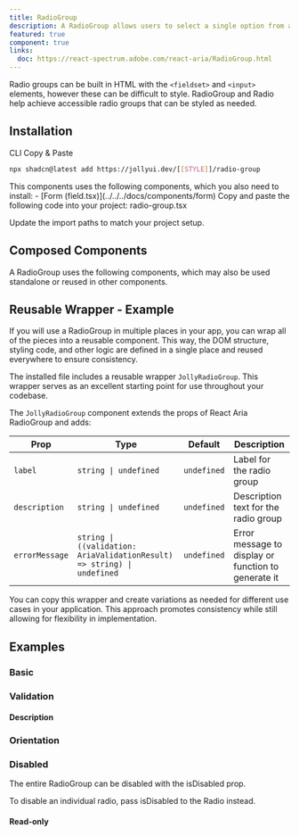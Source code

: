 ```yaml
---
title: RadioGroup
description: A RadioGroup allows users to select a single option from a list of mutually exclusive options.
featured: true
component: true
links:
  doc: https://react-spectrum.adobe.com/react-aria/RadioGroup.html
---
```


Radio groups can be built in HTML with the `<fieldset>` and `<input>` elements, however these can be difficult to style. RadioGroup and Radio help achieve accessible radio groups that can be styled as needed.

<ComponentPreview name="radio-group-demo" />

## Installation

<Tabs defaultValue="cli">

<TabsList>
  <TabsTrigger value="cli">CLI</TabsTrigger>
  <TabsTrigger value="manual">Copy & Paste</TabsTrigger>
</TabsList>

<TabsContent value="cli">

```bash
npx shadcn@latest add https://jollyui.dev/[[STYLE]]/radio-group
```

</TabsContent>

<TabsContent value="manual">

<Steps>

<Step>
  This components uses the following components, which you also need to install:
  - [Form (field.tsx)](../../../docs/components/form)
</Step>
<Step>
  Copy and paste the following code into your project: radio-group.tsx
</Step>

<ComponentSource name="radio-group" />

<Step>Update the import paths to match your project setup.</Step>

</Steps>

</TabsContent>

</Tabs>

## Composed Components

A RadioGroup uses the following components, which may also be used standalone or reused in other components.

<ComponentCards>
  <ComponentCard component="label" />
</ComponentCards>

## Reusable Wrapper - Example

If you will use a RadioGroup in multiple places in your app, you can wrap all of the pieces into a reusable component. This way, the DOM structure, styling code, and other logic are defined in a single place and reused everywhere to ensure consistency.

The installed file includes a reusable wrapper `JollyRadioGroup`. This wrapper serves as an excellent starting point for use throughout your codebase.

<ComponentPreview name="radiogroup-reusable" />

The `JollyRadioGroup` component extends the props of React Aria RadioGroup and adds:

| Prop           | Type                                                                    | Default     | Description                                         |
| -------------- | ----------------------------------------------------------------------- | ----------- | --------------------------------------------------- |
| `label`        | `string \| undefined`                                                   | `undefined` | Label for the radio group                           |
| `description`  | `string \| undefined`                                                   | `undefined` | Description text for the radio group                |
| `errorMessage` | `string \| ((validation: AriaValidationResult) => string) \| undefined` | `undefined` | Error message to display or function to generate it |

You can copy this wrapper and create variations as needed for different use cases in your application. This approach promotes consistency while still allowing for flexibility in implementation.

## Examples

### Basic

<ComponentPreview name="radio-group-demo" />

### Validation

<ComponentPreview name="radio-group-validation" />

#### Description

<ComponentPreview name="radio-group-description" />

### Orientation

<ComponentPreview name="radio-group-orientation" />

### Disabled

The entire RadioGroup can be disabled with the isDisabled prop.

<ComponentPreview name="radio-group-disabled" />

To disable an individual radio, pass isDisabled to the Radio instead.

<ComponentPreview name="radio-group-disabled-individual" />

#### Read-only

<ComponentPreview name="radio-group-readonly" />
